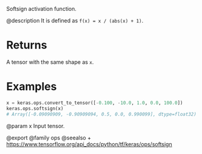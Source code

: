 Softsign activation function.

@description
It is defined as `f(x) = x / (abs(x) + 1)`.

# Returns
A tensor with the same shape as `x`.

# Examples
```python
x = keras.ops.convert_to_tensor([-0.100, -10.0, 1.0, 0.0, 100.0])
keras.ops.softsign(x)
# Array([-0.09090909, -0.90909094, 0.5, 0.0, 0.990099], dtype=float32)
```

@param x Input tensor.

@export
@family ops
@seealso
+ <https://www.tensorflow.org/api_docs/python/tf/keras/ops/softsign>
